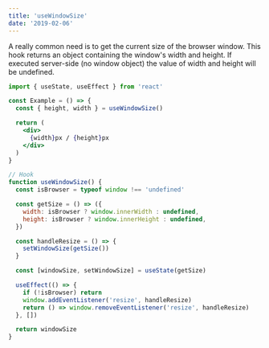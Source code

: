 ```yaml
---
title: 'useWindowSize'
date: '2019-02-06'
---
```


A really common need is to get the current size of the browser window. This hook returns an object containing the window's width and height. If executed server-side (no window object) the value of width and height will be undefined.

```jsx
import { useState, useEffect } from 'react'

const Example = () => {
  const { height, width } = useWindowSize()

  return (
    <div>
      {width}px / {height}px
    </div>
  )
}

// Hook
function useWindowSize() {
  const isBrowser = typeof window !== 'undefined'

  const getSize = () => ({
    width: isBrowser ? window.innerWidth : undefined,
    height: isBrowser ? window.innerHeight : undefined,
  })

  const handleResize = () => {
    setWindowSize(getSize())
  }

  const [windowSize, setWindowSize] = useState(getSize)

  useEffect(() => {
    if (!isBrowser) return
    window.addEventListener('resize', handleResize)
    return () => window.removeEventListener('resize', handleResize)
  }, [])

  return windowSize
}
```
